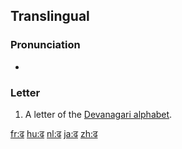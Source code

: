 {{also|ढ़|द|ट}}
{{Devanagari character info|hex=922|name=DEVANAGARI LETTER DDHA|image=[[File:Deva-ढ-order.gif|100px]]}}
==Translingual==

===Pronunciation===
* {{IPA|/ɖʱə/|lang=mul}}

===Letter===
{{mul-deva|ḍa}}

# A letter of the [[Devanagari alphabet]].

[[fr:ढ]]
[[hu:ढ]]
[[nl:ढ]]
[[ja:ढ]]
[[zh:ढ]]